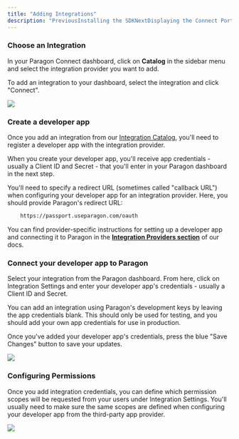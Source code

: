 ```yaml
---
title: "Adding Integrations"
description: "PreviousInstalling the SDKNextDisplaying the Connect Portal"
---
```


### Choose an Integration

In your Paragon Connect dashboard, click on **Catalog** in the sidebar menu and select the integration provider you want to add.

To add an integration to your dashboard, select the integration and click "Connect".

<Frame>
  <img src="/.gitbook/assets/Adding an Integration from the Integration Catalog in Paragon Connect.png"/>
</Frame>

### Create a developer app

Once you add an integration from our [Integration Catalog](/resources/integrations), you'll need to register a developer app with the integration provider.

When you create your developer app, you'll receive app credentials - usually a Client ID and Secret - that you'll enter in your Paragon dashboard in the next step.

You'll need to specify a redirect URL (sometimes called "callback URL") when configuring your developer app for an integration provider. Here, you should provide Paragon's redirect URL:

```bash
    https://passport.useparagon.com/oauth
```
You can find provider-specific instructions for setting up a developer app and connecting it to Paragon in the [**Integration Providers section**](/resources/integrations) of our docs.

### Connect your developer app to Paragon

Select your integration from the Paragon dashboard. From here, click on Integration Settings and enter your developer app's credentials - usually a Client ID and Secret.

You can add an integration using Paragon's development keys by leaving the app credentials blank. This should only be used for testing, and you should add your own app credentials for use in production.

Once you've added your developer app's credentials, press the blue "Save Changes" button to save your updates.

  <Frame>
    <img src="/.gitbook/assets/Adding developer credentials to a Salesforce application in Paragon Connect.png"/>
  </Frame>

### Configuring Permissions

Once you add integration credentials, you can define which permission scopes will be requested from your users under Integration Settings. You'll usually need to make sure the same scopes are defined when configuring your developer app from the third-party app provider.

<Frame>
  <img src="/.gitbook/assets/Configuring Permission Scopes to a Salesforce Integration in Paragon Connect.png"/>
</Frame>
